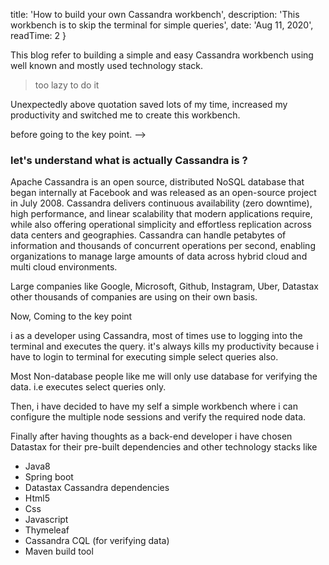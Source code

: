 
  title: 'How to build your own Cassandra workbench',
  description: 'This workbench is to skip the terminal for simple queries',
  date: 'Aug 11, 2020',
  readTime: 2
}


This blog refer to building a simple and easy Cassandra workbench using well known and mostly used technology stack.

> too lazy to do it

Unexpectedly above quotation saved lots of my time, increased my productivity and switched me to create this workbench.

before going to the key point.  —>

### let's understand what is actually **Cassandra** is ?

Apache Cassandra is an open source, distributed NoSQL database that began internally at Facebook and was released as an open-source project in July 2008. Cassandra delivers continuous availability (zero downtime), high performance, and linear scalability that modern applications require, while also offering operational simplicity and effortless replication across data centers and geographies. Cassandra can handle petabytes of information and thousands of concurrent operations per second, enabling organizations to manage large amounts of data across hybrid cloud and multi cloud environments.

Large companies like Google, Microsoft, Github, Instagram, Uber, Datastax other thousands of companies are  using on their own basis.

Now, Coming to the key point



i as a developer using Cassandra, most of times use to logging into the terminal and executes the query. it's always kills my productivity because i have to login to terminal for executing simple select queries also.

Most Non-database people like me will only use database for verifying the data. i.e executes select queries only.

Then, i have decided to have my self a simple workbench where i can configure the multiple node sessions and verify the required node data.

Finally after having thoughts as a back-end developer  i have chosen Datastax for their pre-built dependencies and other technology stacks like

- Java8
- Spring boot
- Datastax Cassandra dependencies
- Html5
- Css
- Javascript
- Thymeleaf
- Cassandra CQL (for verifying data)
- Maven build tool